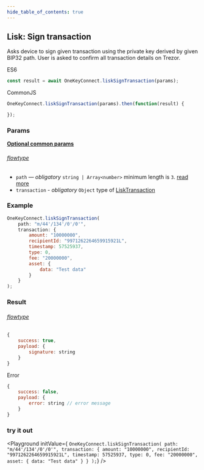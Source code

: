 ```yaml
---
hide_table_of_contents: true
---
```



## Lisk: Sign transaction
Asks device to sign given transaction using the private key derived by given BIP32 path. User is asked to confirm all transaction
details on Trezor.

ES6
```javascript
const result = await OneKeyConnect.liskSignTransaction(params);
```

CommonJS
```javascript
OneKeyConnect.liskSignTransaction(params).then(function(result) {

});
```

### Params
[****Optional common params****](./commonParams)
###### [flowtype](https://github.com/OneKeyHQ/connect/blob/onekey/src/js/types/lisk.js#L121-L124)
* `path` — *obligatory* `string | Array<number>` minimum length is `3`. [read more](./path)
* `transaction` - *obligatory* `Object` type of [LiskTransaction](https://github.com/OneKeyHQ/connect/blob/onekey/src/js/types/lisk.js#42-L52)

### Example
```javascript
OneKeyConnect.liskSignTransaction(
    path: "m/44'/134'/0'/0'",
    transaction: {
        amount: "10000000",
        recipientId: "9971262264659915921L",
        timestamp: 57525937,
        type: 0,
        fee: "20000000",
        asset: {
            data: "Test data"
        }
    }
);
```

### Result
###### [flowtype](https://github.com/OneKeyHQ/connect/blob/onekey/src/js/types/lisk.js#L126-L129)
```javascript
{
    success: true,
    payload: {
        signature: string
    }
}
```
Error
```javascript
{
    success: false,
    payload: {
        error: string // error message
    }
}
```


### try it out
<Playground
    initValue={
`OneKeyConnect.liskSignTransaction(
    path: "m/44'/134'/0'/0'",
    transaction: {
        amount: "10000000",
        recipientId: "9971262264659915921L",
        timestamp: 57525937,
        type: 0,
        fee: "20000000",
        asset: {
            data: "Test data"
        }
    }
);`}
/>

